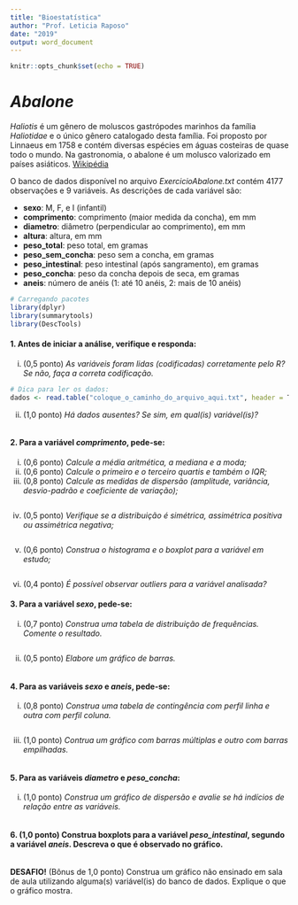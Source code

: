 ```yaml
---
title: "Bioestatística"
author: "Prof. Leticia Raposo"
date: "2019"
output: word_document
---
```


```r
knitr::opts_chunk$set(echo = TRUE)

```
# *Abalone* 

*Haliotis* é um gênero de moluscos gastrópodes marinhos da família *Haliotidae* e o único gênero catalogado desta família. Foi proposto por Linnaeus em 1758 e contém diversas espécies em águas costeiras de quase todo o mundo. Na gastronomia, o abalone é um molusco valorizado em países asiáticos. [Wikipédia](https://pt.wikipedia.org/wiki/Abalone)

O banco de dados disponível no arquivo *ExercicioAbalone.txt* contém 4177 observações e 9 variáveis. 
As descrições de cada variável são:

- **sexo**: M, F, e I (infantil)
- **comprimento**:	comprimento (maior medida da concha), em mm
-	**diametro**:	diâmetro (perpendicular ao comprimento), em mm
-	**altura**:	altura, em mm	
-	**peso_total**:	peso total, em gramas
-	**peso_sem_concha**:	peso sem a concha, em gramas
-	**peso_intestinal**:	peso intestinal (após sangramento), em gramas
-	**peso_concha**:	peso da concha depois de seca, em gramas
-	**aneis**: número de anéis (1: até 10 anéis, 2: mais de 10 anéis)

```r
# Carregando pacotes
library(dplyr)
library(summarytools)
library(DescTools)
```


#### 1. Antes de iniciar a análise, verifique e responda:
  i. (0,5 ponto) *As variáveis foram lidas (codificadas) corretamente pelo R? Se não, faça a correta codificação.*
```r
# Dica para ler os dados:
dados <- read.table("coloque_o_caminho_do_arquivo_aqui.txt", header = T)
```

  ii. (1,0 ponto) *Há dados ausentes? Se sim, em qual(is) variável(is)?*
```r

```

#### 2. Para a variável *comprimento*, pede-se:
  i. (0,6 ponto) *Calcule a média aritmética, a mediana e a moda;*
  ii. (0,6 ponto) *Calcule o primeiro e o terceiro quartis e também o IQR;*
  iii. (0,8 ponto) *Calcule as medidas de dispersão (amplitude, variância, desvio-padrão e coeficiente de variação);*
```r

```
  
  iv. (0,5 ponto) *Verifique se a distribuição é simétrica, assimétrica positiva ou assimétrica negativa;*
```r

```
  
  v. (0,6 ponto) *Construa o histograma e o boxplot para a variável em estudo;*
```r

```
  
  vi. (0,4 ponto) *É possível observar outliers para a variável analisada?* 

#### 3. Para a variável *sexo*, pede-se:
  i. (0,7 ponto) *Construa uma tabela de distribuição de frequências. Comente o resultado.*
```r

```
  
  ii. (0,5 ponto) *Elabore um gráfico de barras.*
```r

```
  
  
#### 4. Para as variáveis *sexo* e *aneis*, pede-se:
  i. (0,8 ponto) *Construa uma tabela de contingência com perfil linha e outra com perfil coluna.*
```r

```
  
  iii. (1,0 ponto) *Contrua um gráfico com barras múltiplas e outro com barras empilhadas.*
```r

```
  
  
#### 5. Para as variáveis *diametro* e *peso_concha*:
  i. (1,0 ponto) *Construa um gráfico de dispersão e avalie se há indícios de relação entre as variáveis.*
```r

```
  

#### 6. (1,0 ponto) Construa boxplots para a variável *peso_intestinal*, segundo a variável *aneis*. Descreva o que é observado no gráfico.
```r

```


**DESAFIO!** (Bônus de 1,0 ponto) Construa um gráfico não ensinado em sala de aula utilizando alguma(s) variável(is) do banco de dados. Explique o que o gráfico mostra.
